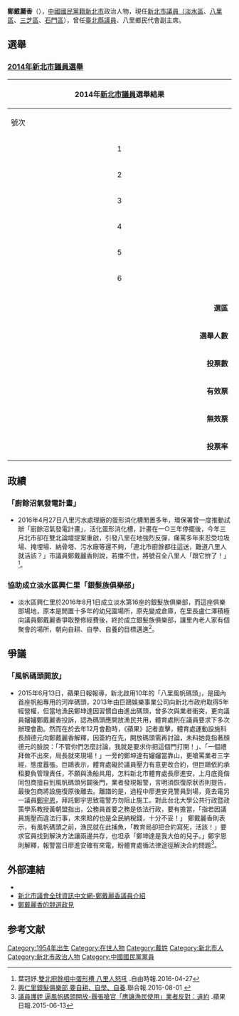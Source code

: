 {{Infobox Officeholder
| name           = 鄭戴麗香
| order1         = [[File:Flag_of_New_Taipei_City.svg|27px]][[新北市議會|新北市議會]]第1-3屆議員
| term_start1    = 2010年12月25日
| term_end1      = 
| constituency1  = 新北市第一選區<br>（[[淡水區|淡水]]、[[八里區|八里]]、[[三芝區|三芝]]、[[石門區|石門]]）
| order3         = [[File:New_Taipei_City_seal.svg|25px]][[臺北縣議會|臺北縣議會]]第16屆議員
| term_start3    = 2006年3月1日
| term_end3      = 2010年12月25日
| constituency3  = 台北縣第七選區<br>（[[淡水區|淡水]]、[[八里區|八里]]、[[三芝區|三芝]]、[[石門區|石門]]）
| sex            = 女
| nationality    = {{ROC}}
| residence      = {{ROC}}[[新北市|新北市]][[八里區|八里區]]
| date of birth  = {{birth date and age|1954|8|22}}
| party          = {{KMT}}
| place of birth = {{TWN}}[[台北縣|台北縣]]（今新北市）
| nickname       =
| alma_mater     =
| educate        = 
| past           = 
* [[新北市議會|新北市議會]]（第1-3屆）議員
* [[臺北縣議會|臺北縣議會]]（第16屆）議員
* 八里鄉民代表會（第15屆）鄉民代表
* 八里鄉民代表會（第16、17屆）副主席
* 新北市婦女會理事長
* 新北市婦女會常務理事
* 八里區婦女會第19、20屆理事長
* 八里分駐所民防顧問
* 龍源派出所義警義消顧問
* 八里區獅子會顧問
* 八里區五福宮主任委員
}}

'''鄭戴麗香'''（{{bd|1954年|8月22日|catIdx=J鄭戴}}），[[中國國民黨籍|中國國民黨籍]][[新北市|新北市]]政治人物，現任[[新北市議員|新北市議員（]][[淡水區|淡水區]]、[[八里區|八里區]]、[[三芝區|三芝區]]、[[石門區|石門區]]），曾任[[臺北縣議員|臺北縣議員]]、八里鄉民代會副主席。

==選舉==
===[[2014年中華民國直轄市議員及縣市議員選舉|2014年新北市議員選舉]]===
{|class="wikitable collapsible" style="text-align:center"
|-
! colspan="7" width=620px|2014年[[新北市議員|新北市議員]]選舉結果
|-
!width=35| 號次
!width=55| 候選人
!width=35| 性別
!width=120| 政黨
!width=75| 得票數
!width=75| 得票率
!width=49| 當選標記
|-
| align="center"|1
| '''[[鄭戴麗香|鄭戴麗香]]'''
| align="center"|女
| {{Kmt}}
| align="right"|18,779
| align="right"|17.21%
| align="center"|[[File:Vote1.svg|20px]]
|-
| align="center"|2
| [[王鐘銘|王鐘銘]]
| align="center"|男
| {{台灣綠黨}}
| align="right"|6,880
| align="right"|6.31%
|
|-
| align="center"|3
| [[鄭宇恩|鄭宇恩]]
| align="center"|女
| {{Dpp}}
| align="right"|31,928
| align="right"|29.27%
| align="center"|[[File:Vote1.svg|20px]]
|-
| align="center"|4
| '''[[蔡錦賢|蔡錦賢]]'''
| align="center"|男
| {{Nonp}}
| align="right"|20,167
| align="right"|18.49%
| align="center"|[[File:Vote1.svg|20px]]
|-
| align="center"|5
| [[蔡葉偉|蔡葉偉]]
| align="center"|男
| {{Kmt}}
| align="right"|16,421
| align="right"|15.05%
| align="center"|[[File:Vote1.svg|20px]]
|-
| align="center"|6
| '''[[呂子昌|呂子昌]]'''
| align="center"|男
| {{Dpp}}
| align="right"|14,919
| align="right"|13.68%
|
|-
|- bgcolor=EEEEEE 
| colspan="3" align="right" | '''選區''' || colspan="4" align="left" |　新北市第一選區
|- bgcolor=EEEEEE 
| colspan="3" align="right" | '''選舉人數''' || colspan="4" align="left" |　183,603
|- bgcolor=EEEEEE 
| colspan="3" align="right" | '''投票數''' || colspan="4" align="left" |　111,049
|- bgcolor=EEEEEE 
| colspan="3" align="right" | '''有效票''' || colspan="4" align="left" |　109,094
|- bgcolor=EEEEEE 
| colspan="3" align="right" | '''無效票''' || colspan="4" align="left" |　1,955
|- bgcolor=EEEEEE 
| colspan="3" align="right" | '''投票率''' || colspan="4" align="left" |　60.48%
|}

== 政績 ==
=== 「廚餘沼氣發電計畫」 ===
*2016年4月27日八里污水處理廠的蛋形消化槽閒置多年，環保署曾一度推動試辦「廚餘沼氣發電計畫」，活化蛋形消化槽，計畫在一○三年停擺後，今年三月北市卻在雙北論壇提案重啟，引發八里在地強烈反彈，痛罵多年來忍受垃圾場、掩埋場、納骨塔、污水廠等還不夠，「連北市廚餘都往這送，難道八里人就活該？」市議員鄭戴麗香則說，若擋不住，將號召全八里人「跟它拚了！」<ref>葉冠妤.[http://news.ltn.com.tw/news/local/paper/983641 雙北廚餘相中蛋形槽 八里人怒吼] {{Wayback|url=http://news.ltn.com.tw/news/local/paper/983641 |date=20161220092236 }}.自由時報.2016-04-27</ref>。

=== 協助成立淡水區興仁里「銀髮族俱樂部」 ===
*淡水區興仁里於2016年8月1日成立淡水第16座的銀髮族俱樂部，而這座俱樂部場地，原本是閒置十多年的幼兒園場所，原先變成倉庫，在里長盧仁澤積極向議員鄭戴麗香爭取整修經費後，終於成立銀髮族俱樂部，讓里內老人家有個聚會的場所，朝向自耕、自學、自養的目標邁進<ref>[http://udn.com/news/story/7323/1866377 興仁里銀髮俱樂部 要自耕、自學、自養].聯合報.2016-08-01 {{Wayback|url=http://udn.com/news/story/7323/1866377 |date=20161221064705 }}</ref>。

== 爭議 ==
=== 「風帆碼頭開放」 ===
*2015年6月13日，蘋果日報報導，新北啟用10年的「八里風帆碼頭」，是國內首座帆船專用的河岸碼頭，2013年由巨鷗娛樂事業公司向新北市政府取得5年經營權，但當地漁民鄭坤達因習慣自由進出碼頭，曾多次與業者衝突，更向議員嬸嬸鄭戴麗香投訴，認為碼頭應開放漁民共用，體育處則在議員要求下多次辦理會勘。然而在於去年12月會勘時，《蘋果》記者直擊，體育處運動設施科長顏德元向鄭戴麗香解釋，因簽約在先，開放碼頭需再討論，未料她竟指著顏德元的臉說：「不管你們怎麼討論，我就是要求你把這個門打開！」、「一個禮拜做不出來，局長就來現場！」一旁的鄭坤達有嬸嬸當靠山，更嗆罵業者三字經，態度囂張。巨鷗表示，體育處礙於議員壓力有意更改合約，但巨鷗依約承租要負管理責任，不願與漁船共用，怎料新北市體育處長廖進安，上月底竟偕同包商擅自到風帆碼頭另闢後門，業者發現報警，言明須恢復原狀否則提告，最後包商將設施復原後離去。離譜的是，過程中廖進安見警員到場，竟去電另一議員[[鄭宇恩|鄭宇恩]]，拜託鄭宇恩致電警方勿阻止施工。對此台北大學公共行政暨政策學系教授黃朝盟指出，公務員首要之務是依法行政，要有擔當，「指若因議員施壓而違法行事，未來賠的也是全民納稅錢，十分不妥！」 鄭戴麗香則表示，有風帆碼頭之前，漁民就在此捕魚，「教育局卻把合約寫死，活該！」要求官員找到解決方法讓兩邊共存，也坦承「鄭坤達是我大伯的兒子。」鄭宇恩則解釋，報警當日廖進安確有來電，盼體育處循法律途徑解決合約問題<ref>[http://www.appledaily.com.tw/appledaily/article/headline/20150613/36606439/applesearch/%E8%AD%B0%E5%93%A1%E8%AD%B7%E5%A7%AA%E9%80%BC%E9%A2%A8%E5%B8%86%E7%A2%BC%E9%A0%AD%E9%96%8B%E6%94%BE 議員護姪 逼風帆碼頭開放-囂張嗆官「應讓漁民使用」業者反對：違約] {{Wayback|url=http://www.appledaily.com.tw/appledaily/article/headline/20150613/36606439/applesearch/%E8%AD%B0%E5%93%A1%E8%AD%B7%E5%A7%AA%E9%80%BC%E9%A2%A8%E5%B8%86%E7%A2%BC%E9%A0%AD%E9%96%8B%E6%94%BE |date=20190614035655 }}.蘋果日報.2015-06-13</ref>。

==外部連結==
*{{facebook|tpi26101887}}
*[https://www.ntp.gov.tw/councilor-detail?program=37&A=1&C=568 新北市議會全球資訊中文網-鄭戴麗香議員介紹]
*[https://web.archive.org/web/20161221022416/https://councils.g0v.tw/councilors/platform/f0821f22e69c4d8abfd35f3ac15fb378/2010/ 鄭戴麗香的競選政見]

==参考文献==
{{reflist}}

[[Category:1954年出生|Category:1954年出生]]
[[Category:在世人物|Category:在世人物]]
[[Category:戴姓|Category:戴姓]]
[[Category:新北市人|Category:新北市人]]
[[Category:新北市政治人物|Category:新北市政治人物]]
[[Category:中國國民黨黨員|Category:中國國民黨黨員]]
{{第1屆新北市議員}}
{{第2屆新北市議員}}
{{第3屆新北市議員}}